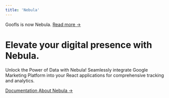 ```yaml
---
title: 'Nebula'
---
```




<div className="flex flex-col justify-between">
    <div className="absolute left-0 top-0 -z-10 h-full w-full">
        <div className="absolute inset-x-0 -top-40 -z-10 transform-gpu overflow-hidden blur-3xl sm:-top-80" aria-hidden="true">
            <div className="relative left-[calc(50%-11rem)] aspect-[1155/678] w-[36.125rem] -translate-x-1/2 rotate-[30deg] bg-gradient-to-tr from-[#ff80b5] to-[#9089fc] opacity-30 sm:left-[calc(50%-30rem)] sm:w-[72.1875rem]" style={{clipPath: "polygon(74.1% 44.1%, 100% 61.6%, 97.5% 26.9%, 85.5% 0.1%, 80.7% 2%, 72.5% 32.5%, 60.2% 62.4%, 52.4% 68.1%, 47.5% 58.3%, 45.2% 34.5%, 27.5% 76.7%, 0.1% 64.9%, 17.9% 100%, 27.6% 76.8%, 76.1% 97.7%, 74.1% 44.1%)"}}></div>
        </div>
        <div className="mx-auto max-w-2xl py-32 sm:py-48 lg:py-56">
            <div className="hidden sm:mb-8 sm:flex sm:justify-center">
                <div className="backdrop-blur-sm bg-white/30 dark:bg-black/30 relative rounded-full px-3 py-1 text-sm leading-6 text-gray-600 ring-1 ring-gray-900/10 dark:ring-gray-700 dark:text-gray-200 hover:ring-gray-900/20">
                    Goofls is now Nebula. <a href="/blog/migration-goofls-to-nebula" className="font-semibold text-indigo-600"><span className="absolute inset-0" aria-hidden="true"></span>Read more <span aria-hidden="true">&rarr;</span></a>
                </div>
            </div>
            <div className="text-center">
                <h1 className="text-4xl font-bold tracking-tight text-gray-900 sm:leading-13 dark:text-white sm:text-6xl">Elevate your digital presence with Nebula.</h1>
                <p className="max-w-2xl m-auto mt-6 text-lg leading-8 text-gray-600 dark:text-gray-400">Unlock the Power of Data with Nebula! Seamlessly integrate Google Marketing Platform into your React applications for comprehensive tracking and analytics.</p>
                <div className="mt-10 flex items-center justify-center gap-x-6">
                    <a href="/documentation" className="rounded-md bg-indigo-600 px-3.5 py-2.5 text-sm font-semibold text-white shadow-sm hover:bg-indigo-500 focus-visible:outline focus-visible:outline-2 focus-visible:outline-offset-2 focus-visible:outline-indigo-600">
                        Documentation
                    </a>
                    <a href="/documentation/nebula/introduction" className="text-sm font-semibold leading-6 text-gray-900 dark:text-white">
                        About Nebula
                        <span aria-hidden="true">→</span>
                    </a>
                </div>
            </div>
        </div>
        <div className="absolute inset-x-0 top-[calc(100%-12px)] -z-10 transform-gpu overflow-hidden blur-3xl sm:top-0" aria-hidden="true">
            <div className="relative left-[calc(50%+3rem)] aspect-[1155/678] w-[36.125rem] -translate-x-1/2 bg-gradient-to-tr from-[#ff80b5] to-[#9089fc] opacity-30 sm:left-[calc(50%+36rem)] sm:w-[72.1875rem]" style={{clipPath: "polygon(74.1% 44.1%, 100% 61.6%, 97.5% 26.9%, 85.5% 0.1%, 80.7% 2%, 72.5% 32.5%, 60.2% 62.4%, 52.4% 68.1%, 47.5% 58.3%, 45.2% 34.5%, 27.5% 76.7%, 0.1% 64.9%, 17.9% 100%, 27.6% 76.8%, 76.1% 97.7%, 74.1% 44.1%)"}}></div>
        </div>
        <Footer/>
    </div>
</div>

